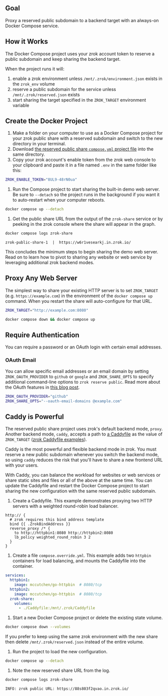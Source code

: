 ## Goal

Proxy a reserved public subdomain to a backend target with an always-on Docker Compose service.

## How it Works

The Docker Compose project uses your zrok account token to reserve a public subdomain and keep sharing the backend
target.

When the project runs it will:

1. enable a zrok environment unless `/mnt/.zrok/environment.json` exists in the `zrok_env` volume
1. reserve a public subdomain for the service unless `/mnt/.zrok/reserved.json` exists
1. start sharing the target specified in the `ZROK_TARGET` environment variable

## Create the Docker Project

1. Make a folder on your computer to use as a Docker Compose project for your zrok public share with a reserved subdomain and switch to the new directory in your terminal.
1. Download [the reserved public share `compose.yml` project file](pathname:///zrok-public-reserved/compose.yml) into the same directory.
1. Copy your zrok account's enable token from the zrok web console to your clipboard and paste it in a file named `.env` in the same folder like this:

  ```bash title=".env"
  ZROK_ENABLE_TOKEN="8UL9-48rN0ua"
  ```

1. Run the Compose project to start sharing the built-in demo web server. Be sure to `--detach` so the project runs in the background if you want it to auto-restart when your computer reboots.

  ```bash
  docker compose up --detach
  ```

1. Get the public share URL from the output of the `zrok-share` service or by peeking in the zrok console where the share will appear in the graph.

  ```bash
  docker compose logs zrok-share
  ```

  ```buttonless title="Output"
  zrok-public-share-1  |  https://w6r1vesearkj.in.zrok.io/
  ```

This concludes the minimum steps to begin sharing the demo web server. Read on to learn how to pivot to sharing any website or web service by leveraging additional zrok backend modes.

## Proxy Any Web Server

The simplest way to share your existing HTTP server is to set `ZROK_TARGET` (e.g. `https://example.com`) in the environment of the `docker compose up` command. When you restart the share will auto-configure for that URL.

```bash title=".env"
ZROK_TARGET="http://example.com:8080"
```

```bash
docker compose down && docker compose up
```

## Require Authentication

You can require a password or an OAuth login with certain email addresses.

### OAuth Email

You can allow specific email addresses or an email domain by setting `ZROK_OAUTH_PROVIDER` to `github` or `google` and
`ZROK_SHARE_OPTS` to specify additional command-line options to `zrok reserve public`. Read more about the OAuth
features in [this blog post](https://blog.openziti.io/the-zrok-oauth-public-frontend).

```bash title=".env"
ZROK_OAUTH_PROVIDER="github"
ZROK_SHARE_OPTS="--oauth-email-domains @example.com"
```

## Caddy is Powerful

The reserved public share project uses zrok's default backend mode, `proxy`. Another backend mode, `caddy`, accepts a path to [a Caddyfile](https://caddyserver.com/docs/caddyfile) as the value of `ZROK_TARGET` ([zrok Caddyfile examples](https://github.com/openziti/zrok/tree/main/etc/caddy)). 

Caddy is the most powerful and flexible backend mode in zrok. You must reserve a new public subdomain whenever you switch the backend mode, so using `caddy` reduces the risk that you'll have to share a new frontend URL with your users. 

With Caddy, you can balance the workload for websites or web services or share static sites and files or all of the above at the same time. You can update the Caddyfile and restart the Docker Compose project to start sharing the new configuration with the same reserved public subdomain.

1. Create a Caddyfile. This example demonstrates proxying two HTTP servers with a weighted round-robin load balancer.

  ```console title="Caddyfile"
  http:// {
    # zrok requires this bind address template
    bind {{ .ZrokBindAddress }}
    reverse_proxy /* {
      to http://httpbin1:8080 http://httpbin2:8080
      lb_policy weighted_round_robin 3 2
    }
  }
  ```

1. Create a file `compose.override.yml`. This example adds two `httpbin` containers for load balancing, and mounts the Caddyfile into the container.

  ```yaml title="compose.override.yml"
  services:
    httpbin1:
      image: mccutchen/go-httpbin  # 8080/tcp
    httpbin2:
      image: mccutchen/go-httpbin  # 8080/tcp
    zrok-share:
      volumes:
        - ./Caddyfile:/mnt/.zrok/Caddyfile
  ```

1. Start a new Docker Compose project or delete the existing state volume. 

  ```bash
  docker compose down --volumes
  ```

  If you prefer to keep using the same zrok environment with the new share then delete `/mnt/.zrok/reserved.json` instead of the entire volume.

1. Run the project to load the new configuration.

  ```bash
  docker compose up --detach
  ```

1. Note the new reserved share URL from the log.

  ```bash
  docker compose logs zrok-share
  ```

  ```buttonless title="Output"
  INFO: zrok public URL: https://88s803f2qvao.in.zrok.io/
  ```
